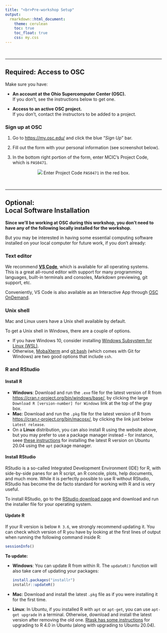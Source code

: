 ```yaml
---
title: "<br>Pre-workshop Setup"
output:
  rmarkdown::html_document:
    theme: cerulean
    toc: true
    toc_float: true
    css: my.css
---
```


<br>

----

## Required: Access to OSC

Make sure you have:

  - **An account at the Ohio Supercomputer Center (OSC).**   
    If you don't, see the instructions below to get one.
  
  - **Access to an active OSC project.**   
    If you don't,  contact the instructors to be added to a project.

### Sign up at OSC

1. Go to <https://my.osc.edu/> and click the blue "*Sign Up*" bar.

1. Fill out the form with your personal information (see screenshot below).

1. In the bottom right portion of the form, enter MCIC's Project Code, which is `PAS0471`.

<p align="center">
<img src="img/osc_signup2.png">
Enter Project Code `PAS0471` in the red box.
</p>

<br>

-----

## Optional: <br>Local Software Installation

**Since we'll be working at OSC during this workshop,
you don't need to have any of the following locally installed for the
workshop.**

But you may be interested in having some essential computing software
installed on your local computer for future work, if you don't already:

### Text editor

We recommend [**VS Code**](https://code.visualstudio.com/download),
which is available for all operating systems.   
This is a great all-round editor with support for many programming
languages, built-in terminals and consoles, Markdown previewing,
git support, etc.

Conveniently, VS Code is also available as an Interactive App through [OSC OnDemand](https://ondemand.osc.edu).

### Unix shell

Mac and Linux users have a Unix shell available by default.

To get a Unix shell in Windows, there are a couple of options.

- If you have Windows 10, consider installing [Windows
  Subsystem for Linux (WSL)](https://docs.microsoft.com/en-us/windows/wsl/install-win10).
- Otherwise, [MobaXterm](https://mobaxterm.mobatek.net/) and [git bash](https://git-scm.com/download) (which comes with Git for Windows)
  are two good options that include `ssh`.

### R and RStudio

#### Install R

- **Windows**: Download and run the `.exe` file for the latest version of R from <https://cran.r-project.org/bin/windows/base/>,
  by clicking the large `Download R [version-number] for Windows` link at the top of the gray box.
- **Mac**: Download and run the `.pkg` file for the latest version of R from <https://cran.r-project.org/bin/macosx/>,
  by clicking the link just below `Latest release`.
- On a **Linux** distribution, you can also install R using the website above, but you may prefer to use
  a package manager instead -- for instance, seee [these instructions](https://linuxize.com/post/how-to-install-r-on-ubuntu-20-04/)
  for installing the latest R version on Ubuntu 20.04 using the `apt` package manager.

#### Install RStudio

RStudio is a so-called Integrated Development Environment (IDE) for R,
with side-by-side panes for an R script, an R concole, plots, help documents, and much more.
While it is perfectly possible to use R without RStudio, RStudio has become
the de facto standard for working with R and is very useful.

To install RStudio, go to the [RStudio download page](https://rstudio.com/products/rstudio/download/#download)
and download and run the installer file for your operating system. 

#### Update R

If your R version is below `R 3.6`, we strongly recommend updating it. 
You can check which version of R you have by looking at the first lines of
output when running the following command inside R:

```r
sessionInfo()
```

**To update:**

- **Windows**: You can update R from within R. The `updateR()` function will also take care
  of updating your packages:
  
  ```r
  install.packages("installr")
  installr::updateR()
  ```

- **Mac**: Download and install the latest `.pkg` file as if you were installing it for the first time.

- **Linux**: In Ubuntu, if you installed R with `apt` or `apt-get`, you can use `apt-get upgrade` in a terminal.
  Otherwise, download and install the latest version after removing the old one.
  [Rtask has some instructions](https://rtask.thinkr.fr/installation-of-r-4-0-on-ubuntu-20-04-lts-and-tips-for-spatial-packages/) for upgrading to
  R 4.0 in Ubuntu (along with upgrading to Ubuntu 20.04).


<br> <br> <br> <br>

